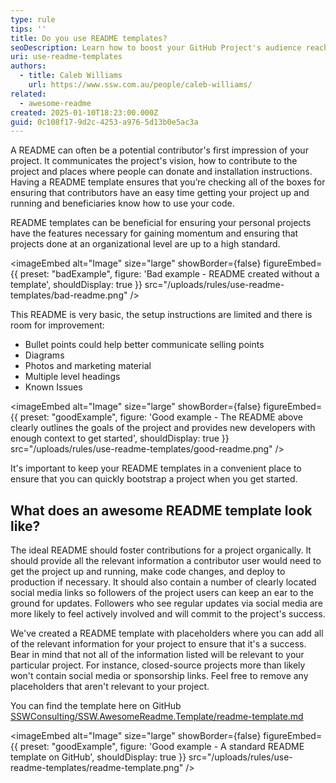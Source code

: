 ```yaml
---
type: rule
tips: ''
title: Do you use README templates?
seoDescription: Learn how to boost your GitHub Project's audience reach and impact with README Templates.
uri: use-readme-templates
authors:
  - title: Caleb Williams
    url: https://www.ssw.com.au/people/caleb-williams/
related:
  - awesome-readme
created: 2025-01-10T18:23:00.000Z
guid: 0c108f17-9d2c-4253-a976-5d13b0e5ac3a
---
```


A README can often be a potential contributor's first impression of your project. It communicates the project's vision, how to contribute to the project and places where people can donate and installation instructions.
Having a README template ensures that you’re checking all of the boxes for ensuring that contributors have an easy time getting your project up and running and beneficiaries know how to use your code.

README templates can be beneficial for ensuring your personal projects have the features necessary for gaining momentum and ensuring that projects done at an organizational level are up to a high standard.

<imageEmbed
  alt="Image"
  size="large"
  showBorder={false}
  figureEmbed={{
    preset: "badExample",
    figure: 'Bad example - README created without a template',
    shouldDisplay: true
  }}
  src="/uploads/rules/use-readme-templates/bad-readme.png"
/>

This README is very basic, the setup instructions are limited and there is room for improvement:

- Bullet points could help better communicate selling points
- Diagrams
- Photos and marketing material
- Multiple level headings
- Known Issues

<imageEmbed
  alt="Image"
  size="large"
  showBorder={false}
  figureEmbed={{
    preset: "goodExample",
    figure: 'Good example - The README above clearly outlines the goals of the project and provides new developers with enough context to get started',
    shouldDisplay: true
  }}
  src="/uploads/rules/use-readme-templates/good-readme.png"
/>

It's important to keep your README templates in a convenient place to ensure that you can quickly bootstrap a project when you get started.

## What does an awesome README template look like?

The ideal README should foster contributions for a project organically. It should provide all the relevant information a contributor user would need to get the project up and running, make code changes, and deploy to production if necessary. It should also contain a number of clearly located social media links so followers of the project users can keep an ear to the ground for updates. Followers who see regular updates via social media are more likely to feel actively involved and will commit to the project's success.

We've created a README template with placeholders where you can add all of the relevant information for your project to ensure that it's a success. Bear in mind that not all of the information listed will be relevant to your particular project. For instance, closed-source projects more than likely won't contain social media or sponsorship links. Feel free to remove any placeholders that aren't relevant to your project.

You can find the template here on GitHub [SSWConsulting/SSW.AwesomeReadme.Template/readme-template.md](https://github.com/SSWConsulting/SSW.AwesomeReadme.Template/blob/main/readme-template.md)

<imageEmbed
  alt="Image"
  size="large"
  showBorder={false}
  figureEmbed={{
    preset: "goodExample",
    figure: 'Good example - A standard README template on GitHub',
    shouldDisplay: true
  }}
  src="/uploads/rules/use-readme-templates/readme-template.png"
/>